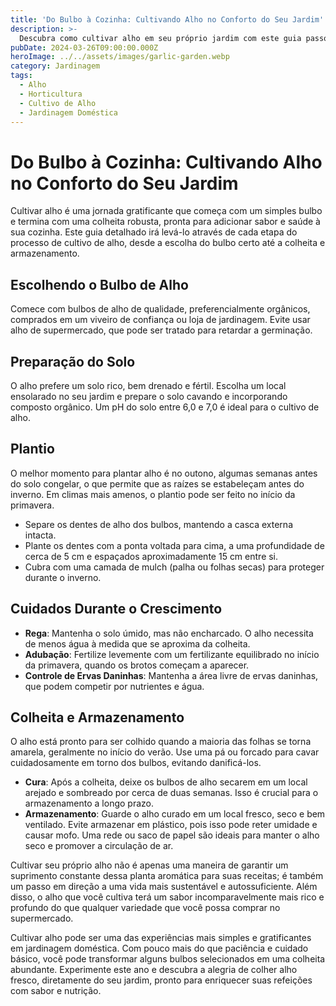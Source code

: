 ```yaml
---
title: 'Do Bulbo à Cozinha: Cultivando Alho no Conforto do Seu Jardim'
description: >-
  Descubra como cultivar alho em seu próprio jardim com este guia passo a passo. Aprenda tudo sobre a preparação do solo, plantio, cuidados e colheita para garantir uma safra abundante de alho, enriquecendo suas receitas com sabor e saúde.
pubDate: 2024-03-26T09:00:00.000Z
heroImage: ../../assets/images/garlic-garden.webp
category: Jardinagem
tags:
  - Alho
  - Horticultura
  - Cultivo de Alho
  - Jardinagem Doméstica
---
```


# Do Bulbo à Cozinha: Cultivando Alho no Conforto do Seu Jardim

Cultivar alho é uma jornada gratificante que começa com um simples bulbo e termina com uma colheita robusta, pronta para adicionar sabor e saúde à sua cozinha. Este guia detalhado irá levá-lo através de cada etapa do processo de cultivo de alho, desde a escolha do bulbo certo até a colheita e armazenamento.

## Escolhendo o Bulbo de Alho

Comece com bulbos de alho de qualidade, preferencialmente orgânicos, comprados em um viveiro de confiança ou loja de jardinagem. Evite usar alho de supermercado, que pode ser tratado para retardar a germinação.

## Preparação do Solo

O alho prefere um solo rico, bem drenado e fértil. Escolha um local ensolarado no seu jardim e prepare o solo cavando e incorporando composto orgânico. Um pH do solo entre 6,0 e 7,0 é ideal para o cultivo de alho.

## Plantio

O melhor momento para plantar alho é no outono, algumas semanas antes do solo congelar, o que permite que as raízes se estabeleçam antes do inverno. Em climas mais amenos, o plantio pode ser feito no início da primavera.

- Separe os dentes de alho dos bulbos, mantendo a casca externa intacta.
- Plante os dentes com a ponta voltada para cima, a uma profundidade de cerca de 5 cm e espaçados aproximadamente 15 cm entre si.
- Cubra com uma camada de mulch (palha ou folhas secas) para proteger durante o inverno.

## Cuidados Durante o Crescimento

- **Rega**: Mantenha o solo úmido, mas não encharcado. O alho necessita de menos água à medida que se aproxima da colheita.
- **Adubação**: Fertilize levemente com um fertilizante equilibrado no início da primavera, quando os brotos começam a aparecer.
- **Controle de Ervas Daninhas**: Mantenha a área livre de ervas daninhas, que podem competir por nutrientes e água.

## Colheita e Armazenamento

O alho está pronto para ser colhido quando a maioria das folhas se torna amarela, geralmente no início do verão. Use uma pá ou forcado para cavar cuidadosamente em torno dos bulbos, evitando danificá-los.

- **Cura**: Após a colheita, deixe os bulbos de alho secarem em um local arejado e sombreado por cerca de duas semanas. Isso é crucial para o armazenamento a longo prazo.
- **Armazenamento**: Guarde o alho curado em um local fresco, seco e bem ventilado. Evite armazenar em plástico, pois isso pode reter umidade e causar mofo. Uma rede ou saco de papel são ideais para manter o alho seco e promover a circulação de ar.

Cultivar seu próprio alho não é apenas uma maneira de garantir um suprimento constante dessa planta aromática para suas receitas; é também um passo em direção a uma vida mais sustentável e autossuficiente. Além disso, o alho que você cultiva terá um sabor incomparavelmente mais rico e profundo do que qualquer variedade que você possa comprar no supermercado.

Cultivar alho pode ser uma das experiências mais simples e gratificantes em jardinagem doméstica. Com pouco mais do que paciência e cuidado básico, você pode transformar alguns bulbos selecionados em uma colheita abundante. Experimente este ano e descubra a alegria de colher alho fresco, diretamente do seu jardim, pronto para enriquecer suas refeições com sabor e nutrição.
